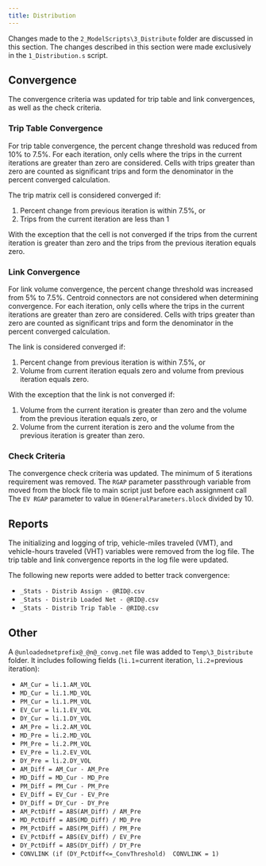 ```yaml
---
title: Distribution
---
```


Changes made to the `2_ModelScripts\3_Distribute` folder are discussed in this section. The changes described in this section were made exclusively in the `1_Distribution.s` script.

## Convergence

The convergence criteria was updated for trip table and link convergences, as well as the check criteria.

### Trip Table Convergence

For trip table convergence, the percent change threshold was reduced from 10% to 7.5%. For each iteration, only cells where the trips in the current iterations are greater than zero are considered. Cells with trips greater than zero are counted as significant trips and form the denominator in the percent converged calculation.

The trip matrix cell is considered converged if:

 1. Percent change from previous iteration is within 7.5%, or
 2. Trips from the current iteration are less than 1

With the exception that the cell is not converged if the trips from the current iteration is greater than zero and the trips from the previous iteration equals zero.

### Link Convergence

For link volume convergence, the percent change threshold was increased from 5% to 7.5%. Centroid connectors are not considered when determining convergence. For each iteration, only cells where the trips in the current iterations are greater than zero are considered. Cells with trips greater than zero are counted as significant trips and form the denominator in the percent converged calculation.

The link is considered converged if:

 1. Percent change from previous iteration is within 7.5%, or
 2. Volume from current iteration equals zero and volume from previous iteration equals zero.

With the exception that the link is not converged if:

 1. Volume from the current iteration is greater than zero and the volume from the previous iteration equals zero, or
 2. Volume from the current iteration is zero and the volume from the previous iteration is greater than zero.

### Check Criteria

The convergence check criteria was updated. The minimum of 5 iterations requirement was removed. The `RGAP` parameter passthrough variable from moved from the block file to main script just before each assignment call The `EV RGAP` parameter to value in `0GeneralParameters.block` divided by 10.

## Reports

The initializing and logging of trip, vehicle-miles traveled (VMT), and vehicle-hours traveled (VHT) variables were removed from the log file. The trip table and link convergence reports in the log file were updated.

The following new reports were added to better track convergence:

- `_Stats - Distrib Assign - @RID@.csv`
- `_Stats - Distrib Loaded Net - @RID@.csv`
- `_Stats - Distrib Trip Table - @RID@.csv`

## Other

A `@unloadednetprefix@_@n@_convg.net` file was added to `Temp\3_Distribute` folder. It includes following fields (`li.1`=current iteration, `li.2`=previous iteration):

- `AM_Cur = li.1.AM_VOL`
- `MD_Cur = li.1.MD_VOL`
- `PM_Cur = li.1.PM_VOL`
- `EV_Cur = li.1.EV_VOL`
- `DY_Cur = li.1.DY_VOL`
- `AM_Pre = li.2.AM_VOL`
- `MD_Pre = li.2.MD_VOL`
- `PM_Pre = li.2.PM_VOL`
- `EV_Pre = li.2.EV_VOL`
- `DY_Pre = li.2.DY_VOL`
- `AM_Diff = AM_Cur - AM_Pre`
- `MD_Diff = MD_Cur - MD_Pre`
- `PM_Diff = PM_Cur - PM_Pre`
- `EV_Diff = EV_Cur - EV_Pre`
- `DY_Diff = DY_Cur - DY_Pre`
- `AM_PctDiff = ABS(AM_Diff) / AM_Pre`
- `MD_PctDiff = ABS(MD_Diff) / MD_Pre`
- `PM_PctDiff = ABS(PM_Diff) / PM_Pre`
- `EV_PctDiff = ABS(EV_Diff) / EV_Pre`
- `DY_PctDiff = ABS(DY_Diff) / DY_Pre`
- `CONVLINK (if (DY_PctDiff<=_ConvThreshold)  CONVLINK = 1)`
